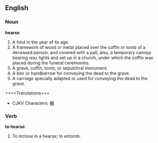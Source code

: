 ==English==
===Noun===
'''hearse'''

#A hind in the year of its age.
#A framework of wood or metal placed over the coffin or tomb of a deceased person, and covered with a pall; also, a temporary canopy bearing wax lights and set up in a church, under which the coffin was placed during the funeral ceremonies.
#A grave, coffin, tomb, or sepulchral monument.
#A bier or handbarrow for conveying the dead to the grave.
#A carriage specially adapted or used for conveying the dead to the grave.

====Translations===
*CJKV Characters: [[輀]]

===Verb===
'''to hearse'''

#To inclose in a hearse; to entomb.